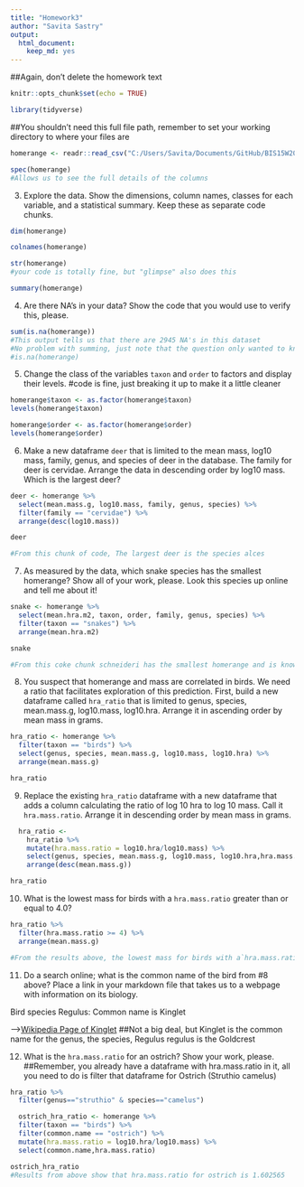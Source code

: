 ```yaml
---
title: "Homework3"
author: "Savita Sastry"
output: 
  html_document: 
    keep_md: yes
---
```

##Again, don't delete the homework text
```r
knitr::opts_chunk$set(echo = TRUE)
```

```r
library(tidyverse)
```


##You shouldn't need this full file path, remember to set your working directory to where your files are
```r
homerange <- readr::read_csv("C:/Users/Savita/Documents/GitHub/BIS15W2020_ssastry/lab3/data/Tamburelloetal_HomeRangeDatabase.csv")
```

```r
spec(homerange)
#Allows us to see the full details of the columns
```


3. Explore the data. Show the dimensions, column names, classes for each variable, and a statistical summary. Keep these as separate code chunks.
```r
dim(homerange)
```

```r
colnames(homerange)
```

```r
str(homerange)
#your code is totally fine, but "glimpse" also does this
```

```r
summary(homerange)
```

4. Are there NA's in your data? Show the code that you would use to verify this, please.  
```r
sum(is.na(homerange)) 
#This output tells us that there are 2945 NA's in this dataset
#No problem with summing, just note that the question only wanted to know if there were any or not and so this would do that-
#is.na(homerange)
```

5. Change the class of the variables `taxon` and `order` to factors and display their levels.
#code is fine, just breaking it up to make it a little cleaner
```r
homerange$taxon <- as.factor(homerange$taxon)
levels(homerange$taxon)
```

```r
homerange$order <- as.factor(homerange$order)
levels(homerange$order)
```

6. Make a new dataframe `deer` that is limited to the mean mass, log10 mass, family, genus, and species of deer in the database. The family for deer is cervidae. Arrange the data in descending order by log10 mass. Which is the largest deer?  

```r
deer <- homerange %>%
  select(mean.mass.g, log10.mass, family, genus, species) %>%
  filter(family == "cervidae") %>%
  arrange(desc(log10.mass))

deer

#From this chunk of code, The largest deer is the species alces
```

7. As measured by the data, which snake species has the smallest homerange? Show all of your work, please. Look this species up online and tell me about it! 

```r
snake <- homerange %>%
  select(mean.hra.m2, taxon, order, family, genus, species) %>%
  filter(taxon == "snakes") %>%
  arrange(mean.hra.m2)

snake

#From this coke chunk schneideri has the smallest homerange and is known as the world's smallest viper located in Namibia and South Africa
```


8. You suspect that homerange and mass are correlated in birds. We need a ratio that facilitates exploration of this prediction. First, build a new dataframe called `hra_ratio` that is limited to genus, species, mean.mass.g, log10.mass, log10.hra. Arrange it in ascending order by mean mass in grams.

```r
hra_ratio <- homerange %>%
  filter(taxon == "birds") %>%
  select(genus, species, mean.mass.g, log10.mass, log10.hra) %>%
  arrange(mean.mass.g)

hra_ratio

```

9. Replace the existing `hra_ratio` dataframe with a new dataframe that adds a column calculating the ratio of log 10 hra to log 10 mass. Call it `hra.mass.ratio`. Arrange it in descending order by mean mass in grams.

```r
  hra_ratio <- 
    hra_ratio %>%
    mutate(hra.mass.ratio = log10.hra/log10.mass) %>%
    select(genus, species, mean.mass.g, log10.mass, log10.hra,hra.mass.ratio) %>%
    arrange(desc(mean.mass.g))

hra_ratio
```

10. What is the lowest mass for birds with a `hra.mass.ratio` greater than or equal to 4.0?
```r
hra_ratio %>%
  filter(hra.mass.ratio >= 4) %>%
  arrange(mean.mass.g)

#From the results above, the lowest mass for birds with a`hra.mass.ratio` greater than or equal to 4.0 is 5.15 g
```


11. Do a search online; what is the common name of the bird from #8 above? Place a link in your markdown file that takes us to a webpage with information on its biology.  

Bird species Regulus: Common name is Kinglet

-->[Wikipedia Page of Kinglet](https://en.wikipedia.org/wiki/Kinglet)
##Not a big deal, but Kinglet is the common name for the genus, the species, Regulus regulus is the Goldcrest

12. What is the `hra.mass.ratio` for an ostrich? Show your work, please. 
##Remember, you already have a dataframe with hra.mass.ratio in it, all you need to do is filter that dataframe for Ostrich (Struthio camelus)

```r
hra_ratio %>% 
  filter(genus=="struthio" & species=="camelus")
```

```r
  ostrich_hra_ratio <- homerange %>%
  filter(taxon == "birds") %>%
  filter(common.name == "ostrich") %>%
  mutate(hra.mass.ratio = log10.hra/log10.mass) %>%
  select(common.name,hra.mass.ratio) 

ostrich_hra_ratio
#Results from above show that hra.mass.ratio for ostrich is 1.602565	
  
```


